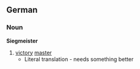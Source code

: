 ==German==
===Noun===
'''Siegmeister'''
# [[victory]] [[master]]
#* Literal translation - needs something better